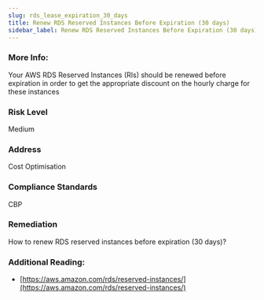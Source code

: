 ```yaml
---
slug: rds_lease_expiration_30_days
title: Renew RDS Reserved Instances Before Expiration (30 days)
sidebar_label: Renew RDS Reserved Instances Before Expiration (30 days)
---
```


### More Info:

Your AWS RDS Reserved Instances (RIs) should be renewed before expiration in order to get the appropriate discount on the hourly charge for these instances

### Risk Level

Medium

### Address

Cost Optimisation

### Compliance Standards

CBP

### Remediation

How to renew RDS reserved instances before expiration (30 days)?

### Additional Reading:

- [https://aws.amazon.com/rds/reserved-instances/](https://aws.amazon.com/rds/reserved-instances/) 

